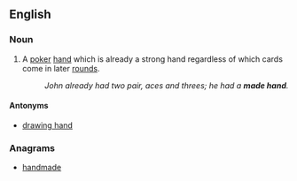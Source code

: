 ==English==

===Noun===
{{en-noun|head=[[made]] [[hand]]}}

# {{context|poker|lang=en}} A [[poker]] [[hand]] which is already a strong hand regardless of which cards come in later [[rounds]].
#: ''John already had two pair, aces and threes; he had a '''made hand'''.''

====Antonyms====
* [[drawing hand]]

===Anagrams===
* [[handmade#English|handmade]]